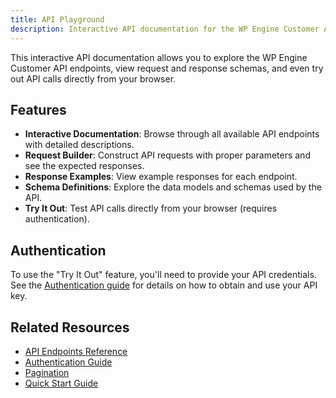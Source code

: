 ```yaml
---
title: API Playground
description: Interactive API documentation for the WP Engine Customer API
---
```



This interactive API documentation allows you to explore the WP Engine Customer API endpoints, view request and response schemas, and even try out API calls directly from your browser.

<SwaggerUI />

## Features

- **Interactive Documentation**: Browse through all available API endpoints with detailed descriptions.
- **Request Builder**: Construct API requests with proper parameters and see the expected responses.
- **Response Examples**: View example responses for each endpoint.
- **Schema Definitions**: Explore the data models and schemas used by the API.
- **Try It Out**: Test API calls directly from your browser (requires authentication).

## Authentication

To use the "Try It Out" feature, you'll need to provide your API credentials. See the [Authentication guide](/api-reference/authentication/) for details on how to obtain and use your API key.

## Related Resources

- [API Endpoints Reference](/api-reference/endpoints/)
- [Authentication Guide](/api-reference/authentication/)
- [Pagination](/api-reference/pagination/)
- [Quick Start Guide](/getting-started/quick-start/)
